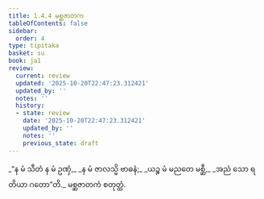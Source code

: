 ```yaml
---
title: 1.4.4 မစ္ဆဇာတက
tableOfContents: false
sidebar:
  order: 4
type: tipitaka
basket: su
book: ja1
review:
  current: review
  updated: '2025-10-20T22:47:23.312421'
  updated_by: ''
  notes: ''
  history:
  - state: review
    date: '2025-10-20T22:47:23.312421'
    updated_by: ''
    notes: ''
    previous_state: draft
---
```



<DynamicBreadcrumb />


<ReviewStatus review={frontmatter.review} showDetails={true} />

<HypothesisAnnotation frontmatter={frontmatter} />

<Division number="34" book="ja1" e="ch" v="22" p="9">

<Paragraph number="74" type="verses" book="ja1">
_“န မံ သီတံ န မံ ဥဏှံ,_  
_န မံ ဇာလသ္မိ ဗာဓနံ;_  
_ယဉ္စ မံ မညတေ မစ္ဆီ,_  
_အညံ သော ရတိယာ ဂတော”တိ._  


</Paragraph>
</Division>

<Paragraph number="75" type="center" book="ja1">
မစ္ဆဇာတကံ စတုတ္ထံ.
</Paragraph>